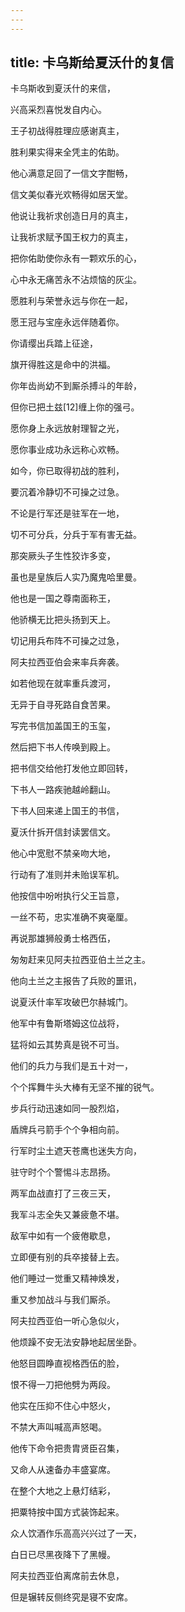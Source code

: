 ```yaml
---
---
---
```

title: 卡乌斯给夏沃什的复信
---




卡乌斯收到夏沃什的来信，

兴高采烈喜悦发自内心。

王子初战得胜理应感谢真主，

胜利果实得来全凭主的佑助。

他心满意足回了一信文字酣畅，

信文美似春光欢畅得如居天堂。

他说让我祈求创造日月的真主，

让我祈求赋予国王权力的真主，

把你佑助使你永有一颗欢乐的心，

心中永无痛苦永不沾烦恼的灰尘。

愿胜利与荣誉永远与你在一起，

愿王冠与宝座永远伴随着你。

你请缨出兵踏上征途，

旗开得胜这是命中的洪福。

你年齿尚幼不到厮杀搏斗的年龄，

但你已把土兹[12]缠上你的强弓。

愿你身上永远放射理智之光，

愿你事业成功永远称心欢畅。

如今，你已取得初战的胜利，

要沉着冷静切不可操之过急。

不论是行军还是驻军在一地，

切不可分兵，分兵于军有害无益。

那突厥头子生性狡诈多变，

虽也是皇族后人实乃魔鬼哈里曼。

他也是一国之尊南面称王，

他骄横无比把头扬到天上。

切记用兵布阵不可操之过急，

阿夫拉西亚伯会来率兵奔袭。

如若他现在就率重兵渡河，

无异于自寻死路自食苦果。

写完书信加盖国王的玉玺，

然后把下书人传唤到殿上。

把书信交给他打发他立即回转，

下书人一路疾驰越岭翻山。

下书人回来递上国王的书信，

夏沃什拆开信封读罢信文。

他心中宽慰不禁亲吻大地，

行动有了准则并未贻误军机。

他按信中吩咐执行父王旨意，

一丝不苟，忠实准确不爽毫厘。

再说那雄狮般勇士格西伍，

匆匆赶来见阿夫拉西亚伯土兰之主。

他向土兰之主报告了兵败的噩讯，

说夏沃什率军攻破巴尔赫城门。

他军中有鲁斯塔姆这位战将，

猛将如云其势真是锐不可当。

他们的兵力与我们是五十对一，

个个挥舞牛头大棒有无坚不摧的锐气。

步兵行动迅速如同一股烈焰，

盾牌兵弓箭手个个争相向前。

行军时尘土遮天苍鹰也迷失方向，

驻守时个个警惕斗志昂扬。

两军血战直打了三夜三天，

我军斗志全失又兼疲惫不堪。

敌军中如有一个疲倦歇息，

立即便有别的兵卒接替上去。

他们睡过一觉重又精神焕发，

重又参加战斗与我们厮杀。

阿夫拉西亚伯一听心急似火，

他烦躁不安无法安静地起居坐卧。

他怒目圆睁直视格西伍的脸，

恨不得一刀把他劈为两段。

他实在压抑不住心中怒火，

不禁大声叫喊高声怒喝。

他传下命令把贵胄贤臣召集，

又命人从速备办丰盛宴席。

在整个大地之上悬灯结彩，

把粟特按中国方式装饰起来。

众人饮酒作乐高高兴兴过了一天，

白日已尽黑夜降下了黑幔。

阿夫拉西亚伯离席前去休息，

但是辗转反侧终究是寝不安席。